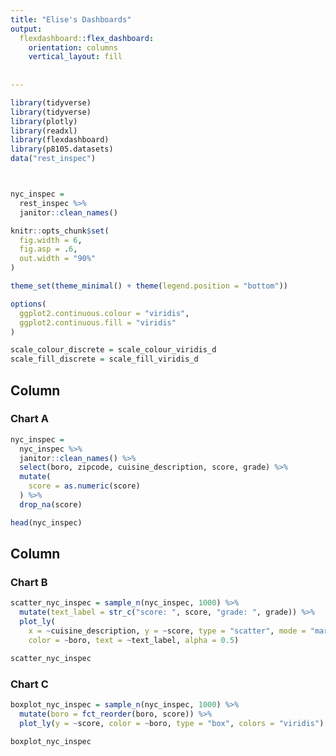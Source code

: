 ```yaml
---
title: "Elise's Dashboards"
output: 
  flexdashboard::flex_dashboard:
    orientation: columns
    vertical_layout: fill
    
    
---
```


```r
library(tidyverse)
library(tidyverse)
library(plotly)
library(readxl)
library(flexdashboard)
library(p8105.datasets)
data("rest_inspec")



nyc_inspec = 
  rest_inspec %>%
  janitor::clean_names()
```


```r
knitr::opts_chunk$set(
  fig.width = 6,
  fig.asp = .6,
  out.width = "90%"
)

theme_set(theme_minimal() + theme(legend.position = "bottom"))

options(
  ggplot2.continuous.colour = "viridis",
  ggplot2.continuous.fill = "viridis"
)

scale_colour_discrete = scale_colour_viridis_d
scale_fill_discrete = scale_fill_viridis_d

```


Column {data-width=650}
-----------------------------------------------------------------------

### Chart A

```r
nyc_inspec = 
  nyc_inspec %>%
  janitor::clean_names() %>%
  select(boro, zipcode, cuisine_description, score, grade) %>%
  mutate(
    score = as.numeric(score)
  ) %>%
  drop_na(score)

head(nyc_inspec)
```

Column {data-width=350}
-----------------------------------------------------------------------

### Chart B

```r
scatter_nyc_inspec = sample_n(nyc_inspec, 1000) %>%
  mutate(text_label = str_c("score: ", score, "grade: ", grade)) %>%
  plot_ly(
    x = ~cuisine_description, y = ~score, type = "scatter", mode = "markers",
    color = ~boro, text = ~text_label, alpha = 0.5)

scatter_nyc_inspec
```

### Chart C

```r
boxplot_nyc_inspec = sample_n(nyc_inspec, 1000) %>%
  mutate(boro = fct_reorder(boro, score)) %>%
  plot_ly(y = ~score, color = ~boro, type = "box", colors = "viridis")

boxplot_nyc_inspec
```